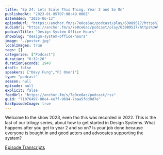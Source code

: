```yaml
---
title: "Ep 24: Lets Scale This Thing, Year 2 and So On"
publishedAt: "2023-01-05T07:08:49.000Z"
dateAdded: "2025-06-13"
episodeUrl: "https://anchor.fm/s/7e0ce6ac/podcast/play/63089517/https%3A%2F%2Fd3ctxlq1ktw2nl.cloudfront.net%2Fstaging%2F2023-0-5%2Ff3ee6f32-b8ac-d9d1-1ddc-b6e57c0ca9b2.mp3"
audioUrl: "https://anchor.fm/s/7e0ce6ac/podcast/play/63089517/https%3A%2F%2Fd3ctxlq1ktw2nl.cloudfront.net%2Fstaging%2F2023-0-5%2Ff3ee6f32-b8ac-d9d1-1ddc-b6e57c0ca9b2.mp3"
podcastTitle: "Design System Office Hours"
showSlug: "design-system-office-hours"
image: "./poster.jpg"
localImages: true
tags: []
categories: ["Podcast"]
duration: "0:32:20"
durationSeconds: 1940
draft: false
speakers: ["Davy Fung","PJ Onori"]
type: "podcast"
season: null
episode: null
explicit: false
feedUrl: "https://anchor.fm/s/7e0ce6ac/podcast/rss"
guid: "71076497-80e4-4e7f-9694-7baa5fdd0d7e"
hasEpisodeImage: true
---
```

Welcome to the show 2023, even tho this was recorded in 2022. This is the last of our trilogy series, about how to get started in Design Systems. What happens after you get to year 2 and so on? Is your job done because everyone is bought in and good actors and advocates supporting the system?

[Episode Transcripts](https://docs.google.com/document/d/1eBPOj7pQJBKCsc4uWlMM1XwwfTOLiK7Av_qEbwu2F_M/edit?usp=sharing)
